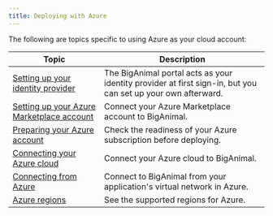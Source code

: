 ```yaml
---
title: Deploying with Azure
---
```


The following are topics specific to using Azure as your cloud account:

|  Topic | Description | 
| ------ | ----------- |
| [Setting up your identity provider](/biganimal/latest/getting_started/identity_provider/)| The BigAnimal portal acts as your identity provider at first sign-in, but you can set up your own afterward. | 
| [Setting up your Azure Marketplace account](/biganimal/latest/getting_started/02_azure_market_setup/) | Connect your Azure Marketplace account to BigAnimal. | 
| [Preparing your Azure account](/biganimal/latest/getting_started/preparing_cloud_account/01_preparing_azure/) | Check the readiness of your Azure subscription before deploying. | 
|  [Connecting your Azure cloud](/biganimal/latest/getting_started/02_connecting_to_your_cloud/connecting_azure/) | Connect your Azure cloud to BigAnimal. |
| [Connecting from Azure](/biganimal/latest/using_cluster/02_connecting_your_cluster/01_connecting_from_azure/) | Connect to BigAnimal from your application's virtual network in Azure. |
| [Azure regions](/biganimal/latest/overview/03a_region_support/#azure-regions) | See the supported regions for Azure. |

